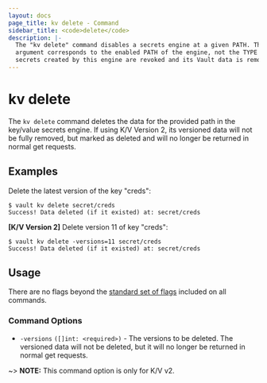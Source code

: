 ```yaml
---
layout: docs
page_title: kv delete - Command
sidebar_title: <code>delete</code>
description: |-
  The "kv delete" command disables a secrets engine at a given PATH. The
  argument corresponds to the enabled PATH of the engine, not the TYPE! All
  secrets created by this engine are revoked and its Vault data is removed.
---
```


# kv delete

The `kv delete` command deletes the data for the provided path in
the key/value secrets engine. If using K/V Version 2, its versioned data will
not be fully removed, but marked as deleted and will no longer be returned in
normal get requests.

## Examples

Delete the latest version of the key "creds":

```text
$ vault kv delete secret/creds
Success! Data deleted (if it existed) at: secret/creds
```

**[K/V Version 2]** Delete version 11 of key "creds":

```text
$ vault kv delete -versions=11 secret/creds
Success! Data deleted (if it existed) at: secret/creds
```

## Usage

There are no flags beyond the [standard set of flags](/docs/commands/index.html)
included on all commands.


### Command Options

- `-versions` `([]int: <required>)` - The versions to be deleted. The versioned
data will not be deleted, but it will no longer be returned in normal get
requests.

~> **NOTE:** This command option is only for K/V v2.
